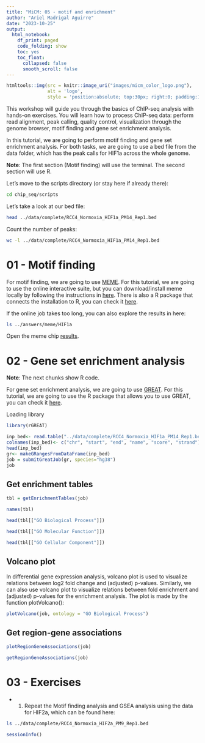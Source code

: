 ```yaml
---
title: "MiCM: 05 - motif and enrichment"
author: "Ariel Madrigal Aguirre"
date: "2023-10-25"
output:
  html_notebook:
    df_print: paged
    code_folding: show
    toc: yes
    toc_float: 
      collapsed: false
      smooth_scroll: false
---
```


```r
htmltools::img(src = knitr::image_uri("images/micm_color_logo.png"), 
               alt = 'logo', 
               style = 'position:absolute; top:30px; right:0; padding:10px; max-width:50%;')
```

This workshop will guide you through the basics of ChIP-seq analysis with hands-on exercises. You will learn how to process ChIP-seq data: perform read alignment, peak calling, quality control, visualization through the genome browser, motif finding and gene set enrichment analysis.

In this tutorial, we are going to perform motif finding and gene set enrichment analysis. For both tasks, we are going to use a bed file from the data folder, which has the peak calls for HIF1a across the whole genome.

**Note**: The first section (Motif finding) will use the terminal. The second section will use R.

Let's move to the scripts directory (or stay here if already there):
```bash
cd chip_seq/scripts
```
Let's take a look at our bed file:
```bash
head ../data/complete/RCC4_Normoxia_HIF1a_PM14_Rep1.bed
```
Count the number of peaks:
```bash
wc -l ../data/complete/RCC4_Normoxia_HIF1a_PM14_Rep1.bed
```
# 01 - Motif finding
For motif finding, we are going to use [MEME](https://meme-suite.org/meme/tools/meme-chip). For this tutorial, we are going to use the online interactive suite, but you can download/install meme locally by following the instructions in [here](https://meme-suite.org/meme/doc/download.html). There is also a R package that connects the installation to R, you can check it [here](https://bioconductor.org/packages/release/bioc/html/memes.html).  

If the online job takes too long, you can also explore the results in here:
```bash
ls ../answers/meme/HIF1a
```
Open the meme chip [results](../answers/meme/HIF1a/meme-chip.html).

# 02 - Gene set enrichment analysis

**Note**: The next chunks show R code. 

For gene set enrichment analysis, we are going to use [GREAT](http://great.stanford.edu/public/html/index.php). For this tutorial, we are going to use the R package that allows you to use GREAT, you can check it [here](https://bioconductor.org/packages/release/bioc/html/rGREAT.html).

Loading library
```r
library(rGREAT)
```

```r
inp_bed<- read.table("../data/complete/RCC4_Normoxia_HIF1a_PM14_Rep1.bed")
colnames(inp_bed)<- c("chr", "start", "end", "name", "score", "strand")
head(inp_bed)
gr<- makeGRangesFromDataFrame(inp_bed)
job = submitGreatJob(gr, species="hg38")
job
```
## Get enrichment tables
```r
tbl = getEnrichmentTables(job)
```

```r
names(tbl)
```

```r
head(tbl[["GO Biological Process"]])
```
```r
head(tbl[["GO Molecular Function"]])
```
```r
head(tbl[["GO Cellular Component"]])
```

## Volcano plot

In differential gene expression analysis, volcano plot is used to visualize relations between log2 fold change and (adjusted) p-values. Similarly, we can also use volcano plot to visualize relations between fold enrichment and (adjusted) p-values for the enrichment analysis. The plot is made by the function plotVolcano():

```r
plotVolcano(job, ontology = "GO Biological Process")
```

## Get region-gene associations

```r
plotRegionGeneAssociations(job)
```

```r
getRegionGeneAssociations(job)
```

# 03 - Exercises

* 1. Repeat the Motif finding analysis and GSEA analysis using the data for HIF2a, which can be found here:

```bash
ls ../data/complete/RCC4_Normoxia_HIF2a_PM9_Rep1.bed
```
```r
sessionInfo()
```


